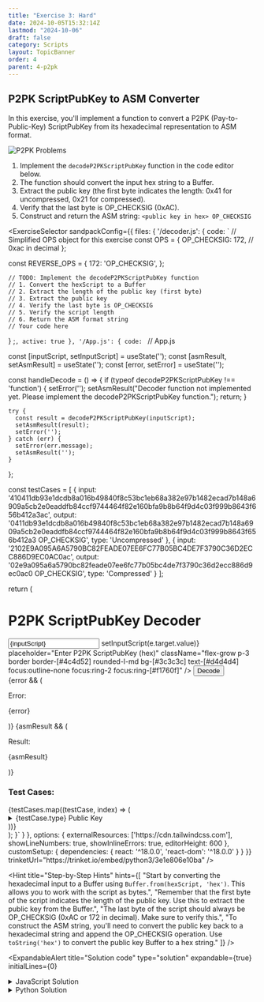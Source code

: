 ```yaml
---
title: "Exercise 3: Hard"
date: 2024-10-05T15:32:14Z
lastmod: "2024-10-06"
draft: false
category: Scripts
layout: TopicBanner
order: 4
parent: 4-p2pk
---
```


## P2PK ScriptPubKey to ASM Converter

In this exercise, you'll implement a function to convert a P2PK (Pay-to-Public-Key) ScriptPubKey from its hexadecimal representation to ASM format.

![P2PK Problems](/bitcoin-topics/static/images/topics/p2pk/asm_hex.png)

1. Implement the `decodeP2PKScriptPubKey` function in the code editor below.
2. The function should convert the input hex string to a Buffer.
3. Extract the public key (the first byte indicates the length: 0x41 for uncompressed, 0x21 for compressed).
4. Verify that the last byte is OP_CHECKSIG (0xAC).
5. Construct and return the ASM string: `<public key in hex> OP_CHECKSIG`

<ExerciseSelector
  sandpackConfig={{
    files: {
      '/decoder.js': {
        code: `
// Simplified OPS object for this exercise
const OPS = {
  OP_CHECKSIG: 172,  // 0xac in decimal
};

const REVERSE_OPS = {
172: 'OP_CHECKSIG',
};

    // TODO: Implement the decodeP2PKScriptPubKey function
    // 1. Convert the hexScript to a Buffer
    // 2. Extract the length of the public key (first byte)
    // 3. Extract the public key
    // 4. Verify the last byte is OP_CHECKSIG
    // 5. Verify the script length
    // 6. Return the ASM format string
    // Your code here
}
;`,
        active: true
      },
      '/App.js': {
        code: `
// App.js

  const [inputScript, setInputScript] = useState('');
  const [asmResult, setAsmResult] = useState('');
  const [error, setError] = useState('');

const handleDecode = () => {
if (typeof decodeP2PKScriptPubKey !== 'function') {
setError('');
setAsmResult("Decoder function not implemented yet. Please implement the decodeP2PKScriptPubKey function.");
return;
}

    try {
      const result = decodeP2PKScriptPubKey(inputScript);
      setAsmResult(result);
      setError('');
    } catch (err) {
      setError(err.message);
      setAsmResult('');
    }

};

const testCases = [
{
input: '410411db93e1dcdb8a016b49840f8c53bc1eb68a382e97b1482ecad7b148a6909a5cb2e0eaddfb84ccf9744464f82e160bfa9b8b64f9d4c03f999b8643f656b412a3ac',
output: '0411db93e1dcdb8a016b49840f8c53bc1eb68a382e97b1482ecad7b148a6909a5cb2e0eaddfb84ccf9744464f82e160bfa9b8b64f9d4c03f999b8643f656b412a3 OP_CHECKSIG',
type: 'Uncompressed'
},
{
input: '2102E9A095A6A5790BC82FEADE07EE6FC77B05BC4DE7F3790C36D2ECC886D9EC0AC0ac',
output: '02e9a095a6a5790bc82feade07ee6fc77b05bc4de7f3790c36d2ecc886d9ec0ac0 OP_CHECKSIG',
type: 'Compressed'
}
];

return (

<div className="max-w-3xl mx-auto rounded-md m-4 mr-3 ml-3 p-4 bg-[#1e1e1e]">
  <h1 className="text-3xl font-bold mb-6 text-center text-[#f1760f]">P2PK ScriptPubKey Decoder</h1>
      <div className="mb-6">
        <div className="flex">
          <input
            type="text"
            value={inputScript}
            onChange={(e) => setInputScript(e.target.value)}
            placeholder="Enter P2PK ScriptPubKey (hex)"
            className="flex-grow p-3 border border-[#4c4d52] rounded-l-md bg-[#3c3c3c] text-[#d4d4d4] focus:outline-none focus:ring-2 focus:ring-[#f1760f]"
          />
          <button
            onClick={handleDecode}
            className="bg-[#f1760f] text-[#d4d4d4] p-3 rounded-r-md hover:bg-[#e56c0d] transition duration-300"
          >
            Decode
          </button>
        </div>
      </div>
      {error && (
        <div className="bg-[#3c3c3c] border-l-4 border-[#d32f2f] text-[#d32f2f] p-4 mb-6 rounded-md">
          <p className="font-bold">Error:</p>
          <p>{error}</p>
        </div>
      )}
      {asmResult && (
        <div className="bg-[#3c3c3c] border-l-4 border-[#689f38] text-[#689f38] p-4 mb-6 rounded-md">
          <p className="font-bold">Result:</p>
          <p className="break-all">{asmResult}</p>
        </div>
      )}
      <div className="bg-[#252526] p-4 rounded-md shadow">
        <h3 className="font-bold text-lg mb-2 text-[#f1760f]">Test Cases:</h3>
        <div className="space-y-2">
          {testCases.map((testCase, index) => (
            <details key={index} className="border border-[#4c4d52] rounded-md">
              <summary className="cursor-pointer p-2 bg-[#3c3c3c] hover:bg-[#4c4d52] text-[#d4d4d4]">
                {testCase.type} Public Key
              </summary>
              <div className="p-2 text-sm bg-[#252526] text-[#d4d4d4]">
                <p><span className="font-semibold">Input:</span> <span className="break-all">{testCase.input}</span></p>
                <p><span className="font-semibold">Expected:</span> <span className="break-all">{testCase.output}</span></p>
              </div>
            </details>
          ))}
        </div>
      </div>
    </div>
);
}`
      }
    },
    options: {
      externalResources: ['https://cdn.tailwindcss.com'],
      showLineNumbers: true,
      showInlineErrors: true,
      editorHeight: 600
    },
    customSetup: {
      dependencies: {
        react: '^18.0.0',
        'react-dom': '^18.0.0'
      }
    }
  }}
  trinketUrl="https://trinket.io/embed/python3/3e1e806e10ba"
/>

<Hint
    title="Step-by-Step Hints"
    hints={[
        "Start by converting the hexadecimal input to a Buffer using `Buffer.from(hexScript, 'hex')`. This allows you to work with the script as bytes.",
        "Remember that the first byte of the script indicates the length of the public key. Use this to extract the public key from the Buffer.",
        "The last byte of the script should always be OP_CHECKSIG (0xAC or 172 in decimal). Make sure to verify this.",
        "To construct the ASM string, you'll need to convert the public key back to a hexadecimal string and append the OP_CHECKSIG operation. Use `toString('hex')` to convert the public key Buffer to a hex string."
    ]}
/>

<ExpandableAlert
  title="Solution code"
  type="solution"
  expandable={true}
  initialLines={0}
>
  <details>
    <summary>JavaScript Solution</summary>
    ```javascript
    const OPS = {
        OP_CHECKSIG: 172,
    };

    const REVERSE_OPS = {
        172: 'OP_CHECKSIG',
    };
    export function decodeP2PKScriptPubKey(hexScript) {
        const scriptBuffer = Buffer.from(hexScript, 'hex');

        // P2PK script should be: <public key> OP_CHECKSIG
        // The first byte is the length of the public key
        const pubKeyLength = scriptBuffer[0];

        // Extract the public key
        const pubKey = scriptBuffer.slice(1, 1 + pubKeyLength);

        // Verify the last byte is OP_CHECKSIG
        if (scriptBuffer[scriptBuffer.length - 1] !== OPS.OP_CHECKSIG) {
            throw new Error('Invalid P2PK script: missing OP_CHECKSIG');
        }

        // Verify the script length
        if (scriptBuffer.length !== pubKeyLength + 2) {
            throw new Error('Invalid P2PK script: incorrect length');
        }

        // Return the ASM format
        return `${pubKey.toString('hex')} ${REVERSE_OPS[OPS.OP_CHECKSIG]}`;
    }
    ```

  </details>

  <details>
    <summary>Python Solution</summary>
    ```python
    OPS = {
        'OP_CHECKSIG': 0xac
    }

    REVERSE_OPS = {
        0xac: 'OP_CHECKSIG'
    }

    def decode_p2pk_scriptpubkey(hex_script):
        script_bytes = bytes.fromhex(hex_script)

        # P2PK script should be: <public key> OP_CHECKSIG
        # The first byte is the length of the public key
        pub_key_length = script_bytes[0]

        # Extract the public key
        pub_key = script_bytes[1:1 + pub_key_length]

        # Verify the last byte is OP_CHECKSIG
        if script_bytes[-1] != OPS['OP_CHECKSIG']:
            raise ValueError('Invalid P2PK script: missing OP_CHECKSIG')

        # Verify the script length
        if len(script_bytes) != pub_key_length + 2:
            raise ValueError('Invalid P2PK script: incorrect length')

        # Return the ASM format
        return f"{pub_key.hex()} {REVERSE_OPS[OPS['OP_CHECKSIG']]}"
    ```

  </details>
</ExpandableAlert>

